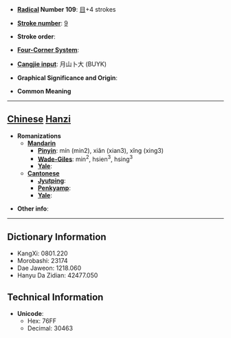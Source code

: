 * '''[[Wiktionary:Chinese radical index| Radical]] Number 109''': [[Wiktionary:Chinese radical index 目|目]]+4 strokes

* '''[[Wiktionary:Chinese total strokes index|Stroke number]]''': [[Wiktionary:Chinese total strokes index 9|9]]

* '''Stroke order''': 

* '''[[Wiktionary:Chinese four corner index|Four-Corner System]]''': 

* '''[[Wiktionary:Chinese Cangjie index|Cangjie input]]''': 月山卜大 (BUYK)

* '''Graphical Significance and Origin''': 

* '''Common Meaning'''

----

== [[Chinese]] [[Hanzi]] ==

* '''Romanizations'''
** '''[[Mandarin]]'''
*** '''[[Pinyin]]''': mín (min2), xiǎn (xian3), xǐng (xing3)
*** '''[[Wade-Giles]]''': min<sup>2</sup>, hsien<sup>3</sup>, hsing<sup>3</sup>
*** '''[[Yale]]''': 
** '''[[Cantonese]]'''
*** '''[[Jyutping]]''':
*** '''[[Penkyamp]]''': 
*** '''[[Yale]]''': 

* '''Other info''': 

----

== Dictionary Information ==

* KangXi: 0801.220
* Morobashi: 23174
* Dae Jaweon: 1218.060
* Hanyu Da Zidian: 42477.050

== Technical Information ==

* '''Unicode''':
** Hex: 76FF
** Decimal: 30463